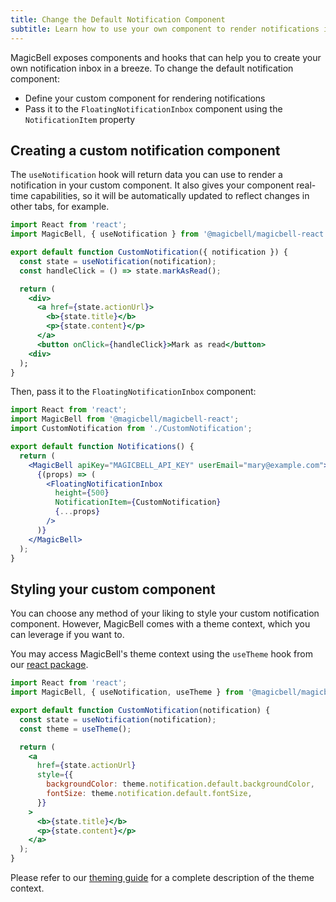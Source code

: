 ```yaml
---
title: Change the Default Notification Component
subtitle: Learn how to use your own component to render notifications in the notification inbox
---
```


MagicBell exposes components and hooks that can help you to create your own
notification inbox in a breeze. To change the default notification component:

- Define your custom component for rendering notifications
- Pass it to the `FloatingNotificationInbox` component using the `NotificationItem` property

## Creating a custom notification component

The `useNotification` hook will return data you can use to render a notification
in your custom component. It also gives your component real-time capabilities,
so it will be automatically updated to reflect changes in other tabs, for
example.

```jsx title=React
import React from 'react';
import MagicBell, { useNotification } from '@magicbell/magicbell-react';

export default function CustomNotification({ notification }) {
  const state = useNotification(notification);
  const handleClick = () => state.markAsRead();

  return (
    <div>
      <a href={state.actionUrl}>
        <b>{state.title}</b>
        <p>{state.content}</p>
      </a>
      <button onClick={handleClick}>Mark as read</button>
    <div>
  );
}
```

Then, pass it to the `FloatingNotificationInbox` component:

```jsx title=React
import React from 'react';
import MagicBell from '@magicbell/magicbell-react';
import CustomNotification from './CustomNotification';

export default function Notifications() {
  return (
    <MagicBell apiKey="MAGICBELL_API_KEY" userEmail="mary@example.com">
      {(props) => (
        <FloatingNotificationInbox
          height={500}
          NotificationItem={CustomNotification}
          {...props}
        />
      )}
    </MagicBell>
  );
}
```

## Styling your custom component

You can choose any method of your liking to style your custom notification component. However, MagicBell comes with a theme context, which you can leverage if you want to.

You may access MagicBell's theme context using the `useTheme` hook from our [react package](https://www.npmjs.com/package/@magicbell/magicbell-react).

```jsx title=React
import React from 'react';
import MagicBell, { useNotification, useTheme } from '@magicbell/magicbell-react';

export default function CustomNotification(notification) {
  const state = useNotification(notification);
  const theme = useTheme();

  return (
    <a
      href={state.actionUrl}
      style={{
        backgroundColor: theme.notification.default.backgroundColor,
        fontSize: theme.notification.default.fontSize,
      }}
    >
      <b>{state.title}</b>
      <p>{state.content}</p>
    </a>
  );
}
```

Please refer to our [theming guide](/react/theme-customization) for a complete description of the theme context.
